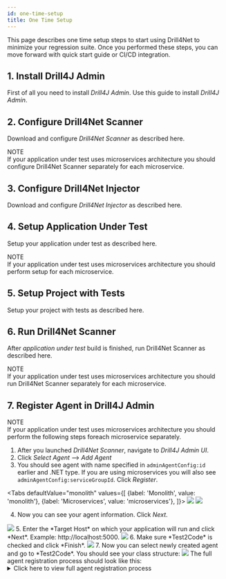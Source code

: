 ```yaml
---
id: one-time-setup
title: One Time Setup
---
```



This page describes one time setup steps to start using Drill4Net to minimize your regression suite.
Once you performed these steps, you can move forward with <Link to="/docs/drill4net/quick-start-guide" target="_blank">quick start guide</Link>
or <Link to="/docs/drill4net/ci-cd-integration" target="_blank">CI/CD integration</Link>.

## 1. Install Drill4J Admin
First of all you need to install *Drill4J Admin*. Use <Link to="/docs/drill4net/drill4j-admin-installation" target="_blank">this guide</Link>
to install *Drill4J Admin*.

## 2. Configure Drill4Net Scanner
Download and configure *Drill4Net Scanner* as described <Link to="/docs/drill4net/drill4net-apps#drill4net-scanner" target="_blank">here</Link>.

<Info>
  NOTE <br/>
  If your application under test uses microservices architecture you should configure Drill4Net Scanner
  separately for each microservice. 
</Info>

## 3. Configure Drill4Net Injector
Download and configure *Drill4Net Injector* as described <Link to="/docs/drill4net/drill4net-apps#drill4net-injector" target="_blank">here</Link>.

## 4. Setup Application Under Test
Setup your application under test as described <Link to="/docs/drill4net/app-under-test-setup" target="_blank">here</Link>.

<Info>
  NOTE <br/>
  If your application under test uses microservices architecture you should perform setup
  for each microservice.
</Info>

## 5. Setup Project with Tests
Setup your project with tests as described <Link to="/docs/drill4net/tests-project-setup" target="_blank">here</Link>.

## 6. Run Drill4Net Scanner
After *application under test* build is finished, run Drill4Net Scanner as described <Link to="/docs/drill4net/drill4net-apps#4-usage" target="_blank">here</Link>.

<Info>
  NOTE <br/>
  If your application under test uses microservices architecture you should run Drill4Net Scanner
  separately for each microservice. 
</Info>

## 7. Register Agent in Drill4J Admin
<Info>
  NOTE <br/>
  If your application under test uses microservices architecture you should perform the following
  steps foreach microservice separately.
</Info>

1. After you launched *Drill4Net Scanner*, navigate to *Drill4J Admin UI*.
2. Click *Select Agent* --> *Add Agent*
3. You should see agent with name specified in `adminAgentConfig:id` earlier and .NET type.
If you are using microservices you will also see `adminAgentConfig:serviceGroupId`.
Click *Register*.

<Tabs
  defaultValue="monolith"
  values={[
    {label: 'Monolith', value: 'monolith'},
    {label: 'Microservices', value: 'microservices'},
  ]}>
  <TabItem value="monolith">
    <Image src="/img/drill4net/add-agent.png"/>
  </TabItem>
  <TabItem value="microservices">
    <Image src="/img/drill4net/add-agent-microservices.png"/>
  </TabItem>
</Tabs>

4. Now you can see your agent information. Click *Next*.
<Image src="/img/drill4net/agent-registration-01.png"/>
5. Enter the *Target Host* on which your application will run and click *Next*. Example: http://localhost:5000.
<Image src="/img/drill4net/agent-registration-02.png"/>
6. Make sure *Test2Code* is checked and click *Finish*.
<Image src="/img/drill4net/agent-registration-03.png"/>
7. Now you can select newly created agent and go to *Test2Code*. You should see your class structure:
<Image src="/img/drill4net/test2code-01.png"/>
The full agent registration process should look like this:
<details> 
    <summary>Click here to view full agent registration process</summary>
    <Image src="/img/drill4net/agent-registration-process.gif"/>
</details>
